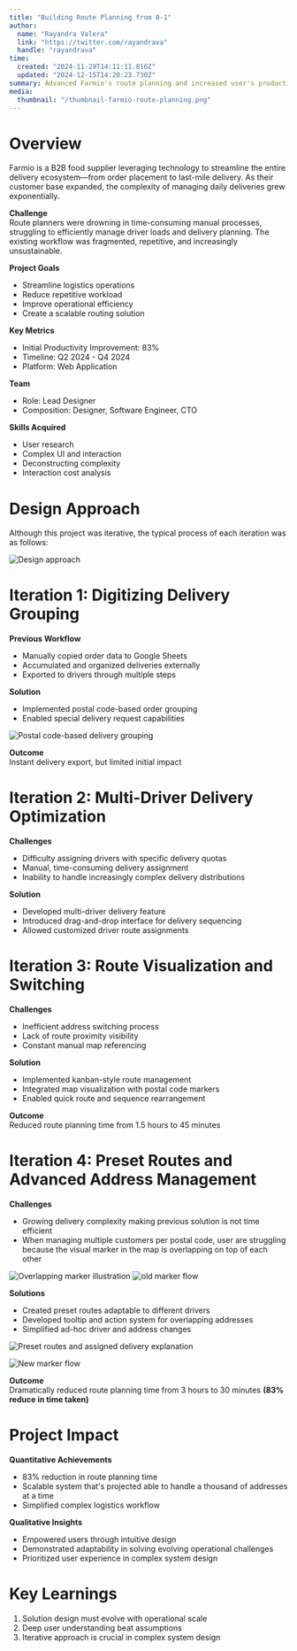 ```yaml
---
title: "Building Route Planning from 0-1"
author: 
  name: "Rayandra Valera"
  link: "https://twitter.com/rayandrava"
  handle: "rayandrava"
time:
  created: "2024-11-29T14:11:11.816Z"
  updated: "2024-12-15T14:20:23.730Z"
summary: Advanced Farmio's route planning and increased user's productivity by 83%
media:
  thumbnail: "/thumbnail-farmio-route-planning.png"
---
```


# Overview
Farmio is a B2B food supplier leveraging technology to streamline the entire delivery ecosystem—from order placement to last-mile delivery. As their customer base expanded, the complexity of managing daily deliveries grew exponentially.  

**Challenge**  
Route planners were drowning in time-consuming manual processes, struggling to efficiently manage driver loads and delivery planning. The existing workflow was fragmented, repetitive, and increasingly unsustainable.

**Project Goals**
- Streamline logistics operations
- Reduce repetitive workload
- Improve operational efficiency
- Create a scalable routing solution

**Key Metrics**
- Initial Productivity Improvement: 83%
- Timeline: Q2 2024 - Q4 2024
- Platform: Web Application

**Team**
- Role: Lead Designer
- Composition: Designer, Software Engineer, CTO

**Skills Acquired**
- User research
- Complex UI and interaction
- Deconstructing complexity
- Interaction cost analysis


# Design Approach
Although this project was iterative, the typical process of each iteration was as follows:

<Image 
  src="/farmio-route-planning/design-approach.png" 
  alt="Design approach" 
  caption="Design approach"
  width={3388} height={2542}
/>

# Iteration 1: Digitizing Delivery Grouping

**Previous Workflow**
- Manually copied order data to Google Sheets
- Accumulated and organized deliveries externally
- Exported to drivers through multiple steps

**Solution**
- Implemented postal code-based order grouping
- Enabled special delivery request capabilities

<Image 
  src="/farmio-route-planning/iteration-1-postal-code.png" 
  alt="Postal code-based delivery grouping" 
  caption="Postal code-based delivery grouping"
  width={3388} height={2542}
/>

**Outcome**  
Instant delivery export, but limited initial impact  

<Vimeo videoId="1038917991" caption="First iteration" />

# Iteration 2: Multi-Driver Delivery Optimization

**Challenges**  
- Difficulty assigning drivers with specific delivery quotas
- Manual, time-consuming delivery assignment
- Inability to handle increasingly complex delivery distributions

**Solution**
- Developed multi-driver delivery feature
- Introduced drag-and-drop interface for delivery sequencing
- Allowed customized driver route assignments


<Vimeo videoId="1039135900" caption="Second iteration" />

# Iteration 3: Route Visualization and Switching

**Challenges**
- Inefficient address switching process
- Lack of route proximity visibility
- Constant manual map referencing

**Solution**
- Implemented kanban-style route management
- Integrated map visualization with postal code markers
- Enabled quick route and sequence rearrangement

**Outcome**  
Reduced route planning time from 1.5 hours to 45 minutes

<Vimeo videoId="1039389277" caption="Third iteration" />

# Iteration 4: Preset Routes and Advanced Address Management

**Challenges**
- Growing delivery complexity making previous solution is not time efficient
- When managing multiple customers per postal code, user are struggling because the visual marker in the map is overlapping on top of each other

<Image 
  src="/farmio-route-planning/map-problem.png" 
  alt="Overlapping marker illustration" 
  caption="Overlapping marker illustration"
  width={3388} height={2542}
/>
<Image 
  src="/farmio-route-planning/marker-old.png" 
  alt="old marker flow" 
  caption="Old marker flow"
  width={3388} height={2542}
/>

**Solutions**
- Created preset routes adaptable to different drivers
- Developed tooltip and action system for overlapping addresses
- Simplified ad-hoc driver and address changes

<Image 
  src="/farmio-route-planning/preset-unassigned.png" 
  alt="Preset routes and assigned delivery explanation" 
  caption="Preset routes and assigned delivery explanation"
  width={3388} height={2542}
/>

<Image 
  src="/farmio-route-planning/marker-new.png" 
  alt="New marker flow" 
  caption="New marker flow"
  width={3388} height={2542}
/>


**Outcome**  
Dramatically reduced route planning time from 3 hours to 30 minutes **(83% reduce in time taken)**

<Vimeo videoId="1039389224" caption="Third iteration" />

# Project Impact

**Quantitative Achievements**
- 83% reduction in route planning time
- Scalable system that's projected able to handle a thousand of addresses at a time
- Simplified complex logistics workflow

**Qualitative Insights**
- Empowered users through intuitive design
- Demonstrated adaptability in solving evolving operational challenges
- Prioritized user experience in complex system design

# Key Learnings

1. Solution design must evolve with operational scale
2. Deep user understanding beat assumptions
3. Iterative approach is crucial in complex system design